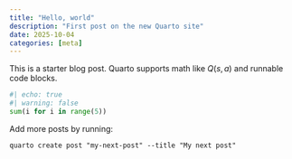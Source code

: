 ```yaml
---
title: "Hello, world"
description: "First post on the new Quarto site"
date: 2025-10-04
categories: [meta]
---
```


This is a starter blog post. Quarto supports math like $Q(s,a)$ and runnable code blocks.

```python
#| echo: true
#| warning: false
sum(i for i in range(5))
```

Add more posts by running:

```
quarto create post "my-next-post" --title "My next post"
```